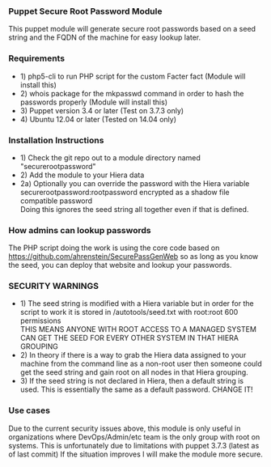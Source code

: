 === Puppet Secure Root Password Module ===
This puppet module will generate secure root passwords based on a seed string and the FQDN of the machine for easy lookup later.
=== Requirements ===
*1) php5-cli to run PHP script for the custom Facter fact (Module will install this)
*2) whois package for the mkpasswd command in order to hash the passwords properly (Module will install this)
*3) Puppet version 3.4 or later (Test on 3.7.3 only)
*4) Ubuntu 12.04 or later (Tested on 14.04 only)
=== Installation Instructions ===
*1) Check the git repo out to a module directory named "securerootpassword"
*2) Add the module to your Hiera data
*2a) Optionally you can override the password with the Hiera variable securerootpassword:rootpassword encrypted as a shadow file compatible password <br />Doing this ignores the seed string all together even if that is defined.
=== How admins can lookup passwords ===
The PHP script doing the work is using the core code based on https://github.com/ahrenstein/SecurePassGenWeb so as long as you know the seed, you can deploy that website and lookup your passwords.
=== SECURITY WARNINGS ===
*1) The seed string is modified with a Hiera variable but in order for the script to work it is stored in /autotools/seed.txt with root:root 600 permissions <br/>THIS MEANS ANYONE WITH ROOT ACCESS TO A MANAGED SYSTEM CAN GET THE SEED FOR EVERY OTHER SYSTEM IN THAT HIERA GROUPING
*2) In theory if there is a way to grab the Hiera data assigned to your machine from the command line as a non-root user then someone could get the seed string and gain root on all nodes in that Hiera grouping.
*3) If the seed string is not declared in Hiera, then a default string is used. This is essentially the same as a default password. CHANGE IT!
=== Use cases ===
Due to the current security issues above, this module is only useful in organizations where DevOps/Admin/etc team is the only group with root on systems. This is unfortunately due to limitations with puppet 3.7.3 (latest as of last commit) If the situation improves I will make the module more secure.

